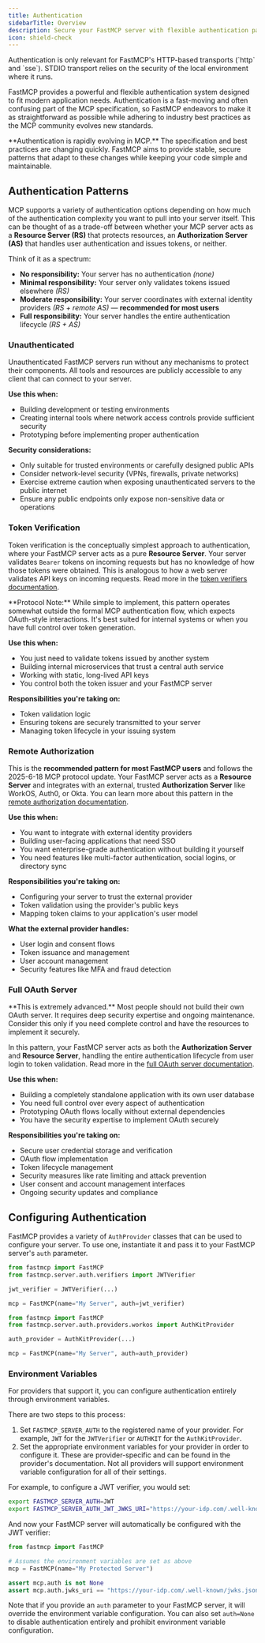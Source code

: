 ```yaml
---
title: Authentication
sidebarTitle: Overview
description: Secure your FastMCP server with flexible authentication patterns, from simple API keys to full OAuth 2.1 integration with external identity providers.
icon: shield-check
---
```



<VersionBadge version="2.11.0" />

<Tip>
Authentication is only relevant for FastMCP's HTTP-based transports (`http` and `sse`). STDIO transport relies on the security of the local environment where it runs.
</Tip>

FastMCP provides a powerful and flexible authentication system designed to fit modern application needs. Authentication is a fast-moving and often confusing part of the MCP specification, so FastMCP endeavors to make it as straightforward as possible while adhering to industry best practices as the MCP community evolves new standards.

<Warning>
**Authentication is rapidly evolving in MCP.** The specification and best practices are changing quickly. FastMCP aims to provide stable, secure patterns that adapt to these changes while keeping your code simple and maintainable.
</Warning>

## Authentication Patterns

MCP supports a variety of authentication options depending on how much of the authentication complexity you want to pull into your server itself. This can be thought of as a trade-off between whether your MCP server acts as a **Resource Server (RS)** that protects resources, an **Authorization Server (AS)** that handles user authentication and issues tokens, or neither.

Think of it as a spectrum:

- **No responsibility:** Your server has no authentication *(none)*
- **Minimal responsibility:** Your server only validates tokens issued elsewhere *(RS)*
- **Moderate responsibility:** Your server coordinates with external identity providers *(RS + remote AS)* — **recommended for most users**
- **Full responsibility:** Your server handles the entire authentication lifecycle *(RS + AS)*

### Unauthenticated

Unauthenticated FastMCP servers run without any mechanisms to protect their components. All tools and resources are publicly accessible to any client that can connect to your server.

**Use this when:**
- Building development or testing environments
- Creating internal tools where network access controls provide sufficient security
- Prototyping before implementing proper authentication

<Warning>

**Security considerations:**
- Only suitable for trusted environments or carefully designed public APIs
- Consider network-level security (VPNs, firewalls, private networks)
- Exercise extreme caution when exposing unauthenticated servers to the public internet
- Ensure any public endpoints only expose non-sensitive data or operations
</Warning>

### Token Verification

Token verification is the conceptually simplest approach to authentication, where your FastMCP server acts as a pure **Resource Server**. Your server validates `Bearer` tokens on incoming requests but has no knowledge of how those tokens were obtained. This is analogous to how a web server validates API keys on incoming requests. Read more in the [token verifiers documentation](/servers/auth/token-verifiers).

<Note>
**Protocol Note:** While simple to implement, this pattern operates somewhat outside the formal MCP authentication flow, which expects OAuth-style interactions. It's best suited for internal systems or when you have full control over token generation.
</Note>

**Use this when:**
- You just need to validate tokens issued by another system
- Building internal microservices that trust a central auth service
- Working with static, long-lived API keys
- You control both the token issuer and your FastMCP server

**Responsibilities you're taking on:**
- Token validation logic
- Ensuring tokens are securely transmitted to your server
- Managing token lifecycle in your issuing system

### Remote Authorization

This is the **recommended pattern for most FastMCP users** and follows the 2025-6-18 MCP protocol update. Your FastMCP server acts as a **Resource Server** and integrates with an external, trusted **Authorization Server** like WorkOS, Auth0, or Okta. You can learn more about this pattern in the [remote authorization documentation](/servers/auth/remote-authorization).

**Use this when:**
- You want to integrate with external identity providers
- Building user-facing applications that need SSO
- You want enterprise-grade authentication without building it yourself
- You need features like multi-factor authentication, social logins, or directory sync

**Responsibilities you're taking on:**
- Configuring your server to trust the external provider
- Token validation using the provider's public keys
- Mapping token claims to your application's user model

**What the external provider handles:**
- User login and consent flows
- Token issuance and management
- User account management
- Security features like MFA and fraud detection

### Full OAuth Server

<Warning>
**This is extremely advanced.** Most people should not build their own OAuth server. It requires deep security expertise and ongoing maintenance. Consider this only if you need complete control and have the resources to implement it securely.
</Warning>

In this pattern, your FastMCP server acts as both the **Authorization Server** and **Resource Server**, handling the entire authentication lifecycle from user login to token validation. Read more in the [full OAuth server documentation](/servers/auth/full-oauth-server).

**Use this when:**
- Building a completely standalone application with its own user database
- You need full control over every aspect of authentication
- Prototyping OAuth flows locally without external dependencies
- You have the security expertise to implement OAuth securely

**Responsibilities you're taking on:**
- Secure user credential storage and verification
- OAuth flow implementation
- Token lifecycle management
- Security measures like rate limiting and attack prevention
- User consent and account management interfaces
- Ongoing security updates and compliance

## Configuring Authentication

FastMCP provides a variety of `AuthProvider` classes that can be used to configure your server. To use one, instantiate it and pass it to your FastMCP server's `auth` parameter.

<CodeGroup>


```python Token Verification
from fastmcp import FastMCP
from fastmcp.server.auth.verifiers import JWTVerifier

jwt_verifier = JWTVerifier(...)

mcp = FastMCP(name="My Server", auth=jwt_verifier)
```

```python Remote Authorization
from fastmcp import FastMCP
from fastmcp.server.auth.providers.workos import AuthKitProvider

auth_provider = AuthKitProvider(...)

mcp = FastMCP(name="My Server", auth=auth_provider)
```
</CodeGroup>

### Environment Variables

For providers that support it, you can configure authentication entirely through environment variables. 

There are two steps to this process:

1. Set `FASTMCP_SERVER_AUTH` to the registered name of your provider. For example, `JWT` for the `JWTVerifier` or `AUTHKIT` for the `AuthKitProvider`.
2. Set the appropriate environment variables for your provider in order to configure it. These are provider-specific and can be found in the provider's documentation. Not all providers will support environment variable configuration for all of their settings.

For example, to configure a JWT verifier, you would set: 

```bash
export FASTMCP_SERVER_AUTH=JWT
export FASTMCP_SERVER_AUTH_JWT_JWKS_URI="https://your-idp.com/.well-known/jwks.json"
```

And now your FastMCP server will automatically be configured with the JWT verifier:

```python
from fastmcp import FastMCP

# Assumes the environment variables are set as above
mcp = FastMCP(name="My Protected Server")

assert mcp.auth is not None
assert mcp.auth.jwks_uri == "https://your-idp.com/.well-known/jwks.json"
```

Note that if you provide an `auth` parameter to your FastMCP server, it will override the environment variable configuration. You can also set `auth=None` to disable authentication entirely and prohibit environment variable configuration.